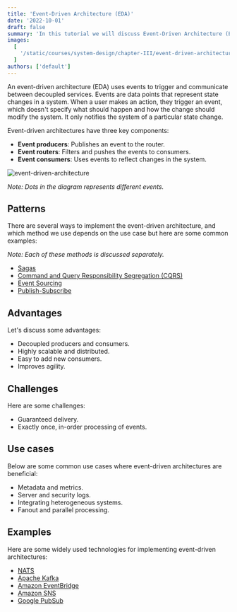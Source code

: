```yaml
---
title: 'Event-Driven Architecture (EDA)'
date: '2022-10-01'
draft: false
summary: 'In this tutorial we will discuss Event-Driven Architecture (EDA)'
images:
  [
    '/static/courses/system-design/chapter-III/event-driven-architecture/banner.png',
  ]
authors: ['default']
---
```


An event-driven architecture (EDA) uses events to trigger and communicate between decoupled services. Events are data points that represent state changes in a system. When a user makes an action, they trigger an event, which doesn't specify what should happen and how the change should modify the system. It only notifies the system of a particular state change.

Event-driven architectures have three key components:

- **Event producers**: Publishes an event to the router.
- **Event routers**: Filters and pushes the events to consumers.
- **Event consumers**: Uses events to reflect changes in the system.

![event-driven-architecture](/static/courses/system-design/chapter-III/event-driven-architecture/event-driven-architecture.png)

_Note: Dots in the diagram represents different events._

## Patterns

There are several ways to implement the event-driven architecture, and which method we use depends on the use case but here are some common examples:

_Note: Each of these methods is discussed separately._

- [Sagas](/courses/system-design/distributed-transactions#sagas)
- [Command and Query Responsibility Segregation (CQRS)](/courses/system-design/command-and-query-responsibility-segregation)
- [Event Sourcing](/courses/system-design/event-sourcing)
- [Publish-Subscribe](/courses/system-design/publish-subscribe)

## Advantages

Let's discuss some advantages:

- Decoupled producers and consumers.
- Highly scalable and distributed.
- Easy to add new consumers.
- Improves agility.

## Challenges

Here are some challenges:

- Guaranteed delivery.
- Exactly once, in-order processing of events.

## Use cases

Below are some common use cases where event-driven architectures are beneficial:

- Metadata and metrics.
- Server and security logs.
- Integrating heterogeneous systems.
- Fanout and parallel processing.

## Examples

Here are some widely used technologies for implementing event-driven architectures:

- [NATS](https://nats.io/)
- [Apache Kafka](https://kafka.apache.org/)
- [Amazon EventBridge](https://aws.amazon.com/eventbridge/)
- [Amazon SNS](https://aws.amazon.com/sns/)
- [Google PubSub](https://cloud.google.com/pubsub)
